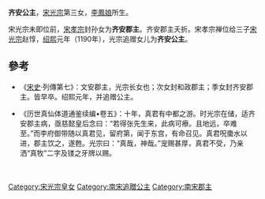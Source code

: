 {{no footnotes|time=2020-04-24T01:38:45+00:00}}
{{東亞女性歷史人物
| 名稱=齐安公主
| 身份=[[宋朝|宋朝]]公主
| 畫像=
| 說明=
| 姓=赵
| 名=
| 封爵=[[公主|公主]]
| 位號=
| 封號=齐安郡主、齐安公主
| 出生年=
| 逝世年=
| 諡號=
| 墳墓=
| 父親=[[宋光宗|宋光宗]]
| 同胞兄弟=
| 母親=[[慈懿皇后|李鳳娘]]
|}}
'''齐安公主'''，[[宋光宗|宋光宗]]第三女，[[慈懿皇后|李鳳娘]]所生。

宋光宗未即位前，[[宋孝宗|宋孝宗]]封孙女为'''齐安郡主'''。齐安郡主夭折。宋孝宗禅位给三子[[宋光宗|宋光宗]]赵惇，[[绍熙|绍熙]]元年（1190年），光宗追赠女儿为'''齐安公主'''。
==參考==
*《[[宋史|宋史]]·列傳第七》：文安郡主，光宗长女也；次女封和政郡主；季女封齐安郡主。皆早卒。绍熙元年，并追赠公主。

*《历世真仙体道通鉴续编•卷五》：十年，真君有中都之游。时光宗在储，适齐安郡主病，亟慈懿皇后念曰：“若得张先生来，此病可療。且地远，卒难至。”而李府御带随以真君见，留府第，闻于东宫，有命召见。真君呪棗水以进，郡主饮之，遂甦。光宗曰：“真哉，神哉。”宠赐甚厚，真君不受，乃亲洒“真牧”二字及镂之牙牌以赐。
{{宋光宗皇室}}
　　
[[Category:宋光宗皇女|Category:宋光宗皇女]]
[[Category:南宋追贈公主|Category:南宋追贈公主]]
[[Category:南宋郡主|Category:南宋郡主]]